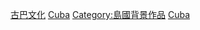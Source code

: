 [[Category:古巴文化|]]
[[Category:加勒比海背景作品|Cuba]]
[[Category:島國背景作品|Category:島國背景作品]]
[[Category:各國背景作品|Cuba]]